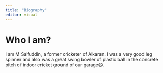 ```yaml
---
title: "Biography"
editor: visual
---
```


# Who I am?

I am M Saifuddin, a former cricketer of Alkaran. I was a very good leg spinner and also was a great swing bowler of plastic ball in the concrete pitch of indoor cricket ground of our garage😆.
